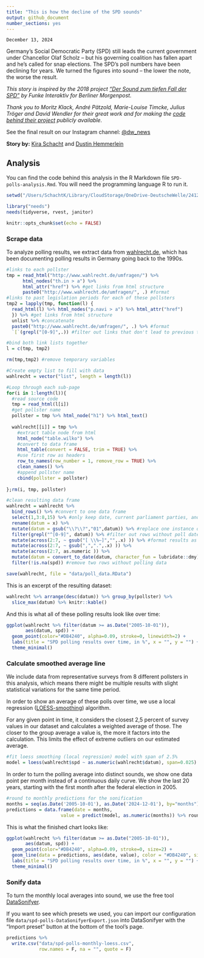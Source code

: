 ```yaml
---
title: "This is how the decline of the SPD sounds"
output: github_document
number_sections: yes
---
```


`December 13, 2024`

Germany's Social Democratic Party (SPD) still leads the current government under Chancellor Olaf Scholz – but his governing coalition has fallen apart and he's called for snap elections. The SPD's poll numbers have been declining for years. We turned the figures into sound – the lower the note, the worse the result.

*This story is inspired by the 2018 project ["Der Sound zum tiefen Fall der SPD"](https://interaktiv.morgenpost.de/spd-absturz-sound/) by Funke Interaktiv for Berliner Morgenpost.*

*Thank you to Moritz Klack, André Pätzold, Marie-Louise Timcke, Julius Tröger and David Wendler for their great work and for making the [code behind their project](https://interaktiv.morgenpost.de/spd-absturz-sound/data/spd-absturz-sound-methodik.html) publicly available.*

See the final result on our Instagram channel: [\@dw_news](https://www.instagram.com/dwnews)

**Story by:** [Kira Schacht](https://twitter.com/daten_drang) and [Dustin Hemmerlein](https://de.linkedin.com/in/dustin-hemmerlein-4671a8173)

## Analysis 

You can find the code behind this analysis in the R Markdown file `SPD-polls-analysis.Rmd`. You will need the programming language R to run it.

```r
setwd("/Users/SchachtK/Library/CloudStorage/OneDrive-DeutscheWelle/2412 SPD decline/github/spd-decline")

library("needs")
needs(tidyverse, rvest, janitor)

knitr::opts_chunk$set(echo = FALSE)
```

### Scrape data

To analyze polling results, we extract data from [wahlrecht.de](https://www.wahlrecht.de/umfragen/index.htm), which has been documenting polling results in Germany going back to the 1990s.

```r
#links to each pollster
tmp = read_html("http://www.wahlrecht.de/umfragen/") %>%
      html_nodes("th.in > a") %>% 
      html_attr("href") %>% #get links from html structure
      paste0("http://www.wahlrecht.de/umfragen/", .) #format
#links to past legislation periods for each of these pollsters
tmp2 = lapply(tmp, function(l) {
  read_html(l) %>% html_nodes("p.navi > a") %>% html_attr("href")
  }) %>% #get links from html structure
  unlist %>% #concatenate
  paste0("http://www.wahlrecht.de/umfragen/", .) %>% #format
  `[`(grepl("[0-9]",.)) #filter out links that don't lead to previous time periods

#bind both link lists together
l = c(tmp, tmp2)

rm(tmp,tmp2) #remove temporary variables

```

```r

#Create empty list to fill with data
wahlrecht = vector("list", length = length(l))

#Loop through each sub-page
for(i in 1:length(l)){
  #read source code
  tmp = read_html(l[i])
  #get pollster name
  pollster = tmp %>% html_node("h1") %>% html_text()
  
  wahlrecht[[i]] = tmp %>%
    #extract table node from html
    html_node("table.wilko") %>% 
    #convert to data frame
    html_table(convert = FALSE, trim = TRUE) %>% 
    #use first row as headers
    row_to_names(row_number = 1, remove_row = TRUE) %>% 
    clean_names() %>% 
    #append pollster name
    cbind(pollster = pollster)
      
};rm(i, tmp, pollster)

#clean resulting data frame
wahlrecht = wahlrecht %>%
  bind_rows() %>% #convert to one data frame
  select(1,3:8,15) %>% #only keep date, current parliament parties, and pollster name
  rename(datum = x) %>% 
  mutate(datum = gsub("\\?\\?","01",datum)) %>% #replace one instance of unknown date with first of the month
  filter(grepl("^[0-9]", datum)) %>% #filter out rows without poll date (empty rows or meta info)
  mutate(across(2:7, ~ gsub("[ \\%–]","",.x) )) %>% #format results as numbers
  mutate(across(2:7, ~ gsub(",",".",.x) )) %>% 
  mutate(across(2:7, as.numeric )) %>% 
  mutate(datum = convert_to_date(datum, character_fun = lubridate::dmy)) %>% 
  filter(!is.na(spd)) #remove two rows without polling data

save(wahlrecht, file = "data/poll_data.RData")
```

This is an excerpt of the resulting dataset:

```r
wahlrecht %>% arrange(desc(datum)) %>% group_by(pollster) %>% 
  slice_max(datum) %>% knitr::kable()
```

And this is what all of these polling results look like over time:

```r
ggplot(wahlrecht %>% filter(datum >= as.Date("2005-10-01")),
       aes(datum, spd)) +
  geom_point(color="#DB4240", alpha=0.09, stroke=0, linewidth=2) + 
  labs(title = "SPD polling results over time, in %", x = "", y = "") +
  theme_minimal()
```

### Calculate smoothed average line

We include data from representative surveys from 8 different pollsters in this analysis, which means there might be multiple results with slight statistical variations for the same time period.

In order to show an average of these polls over time, we use a local regression ([LOESS-smoothing](https://web.archive.org/web/20020416060643/https://www.itl.nist.gov/div898/handbook//pmd/section1/pmd144.htm)) algorithm.

For any given point in time, it considers the closest 2,5 percent of survey values in our dataset and calculates a weighted average of those. The closer to the group average a value is, the more it factors into the calculation. This limits the effect of extreme outliers on our estimated average.

```r
#fit loess smoothing (local regression) model with span of 2.5%
model = loess(wahlrecht$spd ~ as.numeric(wahlrecht$datum), span=0.025)
```

In order to turn the polling average into distinct sounds, we show one data point per month instead of a continuous daily curve. We show the last 20 years, starting with the first month after the federal election in 2005.

```r
#round to monthly predictions for the sonification 
months = seq(as.Date('2005-10-01'), as.Date('2024-12-01'), by="months")
predictions = data.frame(date = months,
                    value = predict(model, as.numeric(months)) %>% round)
```

This is what the finished chart looks like:

```r
ggplot(wahlrecht %>% filter(datum >= as.Date("2005-10-01")),
       aes(datum, spd)) +
  geom_point(color="#DB4240", alpha=0.09, stroke=0, size=2) + 
  geom_line(data = predictions, aes(date, value), color = "#DB4240", size=1)+
  labs(title = "SPD polling results over time, in %", x = "", y = "") +
  theme_minimal()
```

### Sonify data

To turn the monthly local averages into sound, we use the free tool [DataSonifyer](https://studio.datasonifyer.de/).

If you want to see which presets we used, you can import our configuration file `data/spd-polls-DataSonifyerExport.json` into DataSonifyer with the "Import preset" button at the bottom of the tool's page.

```r
predictions %>%
  write.csv("data/spd-polls-monthly-loess.csv",
            row.names = F, na = "", quote = F)
```
